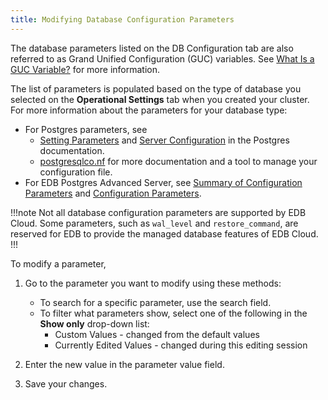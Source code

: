 ```yaml
---
title: Modifying Database Configuration Parameters
---
```


The database parameters listed on the DB Configuration tab are also referred to as Grand Unified Configuration (GUC) variables. See [What Is a GUC Variable?](https://www.enterprisedb.com/blog/what-guc-variable) for more information.

The list of parameters is populated based on the type of database you selected on the **Operational Settings** tab when you created your cluster. For more information about the parameters for your database type:

- For Postgres parameters, see 
   - [Setting Parameters](https://www.postgresql.org/docs/current/config-setting.html) and [Server Configuration](https://www.postgresql.org/docs/current/runtime-config.html) in the Postgres documentation.
   - [postgresqlco.nf](https://postgresqlco.nf/) for more documentation and a tool to manage your configuration file.
- For EDB Postgres Advanced Server, see [Summary of Configuration Parameters](https://www.enterprisedb.com/docs/epas/latest/epas_guide/03_database_administration/01_configuration_parameters/02_summary_of_configuration_parameters/#summary_of_configuration_parameters) and [Configuration Parameters](https://www.enterprisedb.com/docs/epas/latest/epas_guide/03_database_administration/01_configuration_parameters/).

!!!note
Not all database configuration parameters are supported by EDB Cloud. Some parameters, such as `wal_level` and `restore_command`, are reserved for EDB to provide the managed database features of EDB Cloud. 
!!!

To modify a parameter,

1. Go to the parameter you want to modify using these methods:
   - To search for a specific parameter, use the search field. 
   - To filter what parameters show, select one of the following in the **Show only** drop-down list:
      - Custom Values - changed from the default values
      - Currently Edited Values - changed during this editing session

1. Enter the new value in the parameter value field. 

1. Save your changes.
